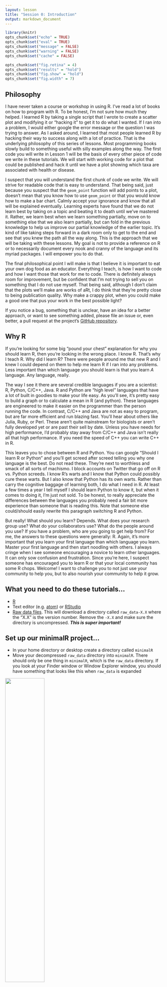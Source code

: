 ```yaml
---
layout: lesson
title: "Session 0: Introduction"
output: markdown_document
---
```


```r
library(knitr)
opts_chunk$set("echo" = TRUE)
opts_chunk$set("eval" = TRUE)
opts_chunk$set("message" = FALSE)
opts_chunk$set("warning" = FALSE)
opts_chunk$set("cache" = FALSE)

opts_chunk$set("fig.retina" = 4)
opts_chunk$set("results" = "hold")
opts_chunk$set("fig.show" = "hold")
opts_chunk$set("fig.width" = 7)
```


## Philosophy
I have never taken a course or workshop in using R. I've read a lot of books on how to program with R. To be honest, I'm not sure how much they helped. I learned R by taking a single script that I wrote to create a scatter plot and modifying it or "hacking it" to get it to do what I wanted. If I ran into a problem, I would either google the error message or the question I was trying to answer. As I asked around, I learned that most people learned R by hacking their way to success along with a lot of practice. That is the underlying philosophy of this series of lessons. Most programming books slowly build to something useful with silly examples along the way. The first code you will write in Lesson 1 will be the basis of every other piece of code we write in these tutorials. We will start with working code for a plot that could be published and hack it until we have a plot showing which taxa are associated with health or disease.

I suspect that you will understand the first chunk of code we write. We will strive for readable code that is easy to understand. That being said, just because you suspect that the `geom_point` function will add points to a plot, doesn't mean that you know how to use `geom_point` or that you would know how to make a bar chart. Calmly accept your ignorance and know that all will be explained eventually. Learning experts have found that we do not learn best by taking on a topic and beating it to death until we've mastered it. Rather, we learn best when we learn something partially, move on to something else that we also learn partially, but can fold in the previous knowledge to help us improve our partial knowledge of the earlier topic. It's kind of like taking steps forward in a dark room only to get to the end and see that you knew the path all the way along. This is the approach that we will be taking with these lessons. My goal is not to provide a reference on R or to necessarily document every nook and cranny of the language and its myriad packages. I will empower you to do that.

The final philosophical point I will make is that I believe it is important to eat your own dog food as an educator. Everything I teach, is how I want to code and how I want those that work for me to code. There is definitely always room for improvement, but be confident that I'm not trying to sell you on something that I do not use myself. That being said, although I don't claim that the plots we'll make are works of aRt, I do think that they're pretty close to being publication quality. Why make a crappy plot, when you could make a good one that pus your work in the best possible light?

If you notice a bug, something that is unclear, have an idea for a better approach, or want to see something added, please file an issue or, even better, a pull request at the project's [GitHub repository](https://github.com/riffomonas/minimalR).

## Why R
If you're looking for some big "pound your chest" explanation for why you should learn R, then you're looking in the wrong place. I know R. That's why I teach R. Why did I learn R? There were people around me that new R and I knew I could depend on them to help me learn R if I ran into any problems. Less important than which language you should learn is that you learn *A* language. Any language, really.

The way I see it there are several credible languages if you are a scientist: R, Python, C/C++, Java. R and Python are "high level" languages that have a lot of built in goodies to make your life easy. As you'll see, it's pretty easy to build a graph or to calculate a mean in R (and python). These languages are engineered to make it easier on the programmer than the person running the code. In contrast, C/C++ and Java are not as easy to program, but are far more efficient and run blazing fast. You'll hear about others like Julia, Ruby, or Perl. These aren't quite mainstream for biologists or aren't fully developed yet or are past their sell by date. Unless you have needs for high performance, I'd probably stay away from C/C++ and Java isn't really all that high performance. If you need the speed of C++ you can write C++ in R.

This leaves you to chose between R and Python. You can google "Should I learn R or Python" and you'll get screed after screed telling you why one language is the best. Do not read these. They're next to worthless and smack of all sorts of machismo. I block accounts on Twitter that go off on R vs. Python screeds. I know R's warts and I know that Python could possibly cure these warts. But I also know that Python has its own warts. Rather than carry the cognitive baggage of learning both, I do what I need in R. At least a few times a year I tell myself I should learn Python to know it, but when it comes to doing it, I'm just not sold. To be honest, to really appreciate the differences between the languages you probably need a fair bit more experience than someone that is reading this. Note that someone else could/should easily rewrite this paragraph switching R and Python.

But really! What should you learn? Depends. What does your research group use? What do your collaborators use? What do the people around you use? If you have a problem, who are you going to get help from? For me, the answers to these questions were generally: R. Again, it's more important that you learn your first language than which language you learn. Master your first language and then start noodling with others. I always cringe when I see someone encouraging a novice to learn other languages. It can only sow confusion and frustration. Since you're here, I suspect someone has encouraged you to learn R or that your local community has some R chops. Welcome! I want to challenge you to not just use your community to help you, but to also nourish your community to help it grow.


## What you need to do these tutorials...
* [R](https://cloud.r-project.org/)
* Text editor (e.g. [atom]()) or [RStudio](https://www.rstudio.com/products/rstudio/download/#download)
* [Raw data files](https://github.com/riffomonas/raw_data/archive/0.1.zip). This will download a directory called `raw_data-X.X` where the "X.X" is the version number. Remove the `-X.X` and make sure the directory is uncompressed. ***This is super important!***


## Set up our minimalR project...
* In your home directory or desktop create a directory called `minimalR`
* Move your decompressed `raw_data` directory into `minimalR`. There should only be one thing in `minimalR`, which is the `raw_data` directory. If you look at your Finder window or Window Explorer window, you should have something that looks like this when `raw_data` is expanded

<img src="assets/images/folder_setup.png" width="50%">

* To make life easier, you should start with RStudio. Open `RStudio` and do "File->New Project->Existing Directory".

<img src="assets/images/file_menu.png" width="50%">

* Once you're in the "Create Project" dialog click on the "Existing Directory" link.

<img src="assets/images/new_project.png" width="50%">


* Use the "Browse" button to find `minimalR`. Once you're there (you should only see `raw_data` in the directory), select open.

<img src="assets/images/browse_to_project.png" width="50%">

* My copy of `minimalR` is on the desktop and it lists my "Project working directory" as `~/Desktop/minimalR`. Click "Create Project"

<img src="assets/images/create_project.png" width="50%">

* In the lower right corner of the RStudio program window you will see that the "Files" tab is selected. In the panel it will have a file called `minimalR.Rproj` and a directory called `raw_data`.

<img src="assets/images/files_panel.png" width="50%">

* Quit RStudio
* Use your finder to navigate to your `minimalR` directory
* Double click on `minimalR.Rproj`. This is probably the quickest way to have RStudio open up in your desired working directory.

<img src="assets/images/start_w_project.png" width="50%">


## Customizing RStudio
* There are many ways to customize RStudio. You can find the options by going to the Preferences window. If you are using windows you can get to the Preferences window by going Tools->Global Options. Here is a screenshot of how to do it for Mac OS X.

<img src="assets/images/launch_preferences.png" width="50%">

* In the first tab, "General" the following items **should never be checked**.

<img src="assets/images/general_preferences_tab.png" width="50%">

* You likely don't need any of these to be checked except to be notified of RStudio:
	- Restore .RData into workspace at startup
	- Save workspace to .RData on exit (toggle should say "Never")
	- Always save history
* Click "Apply"
* Click "OK"


## Oversized calculator
On the left side there is a tab for console. This is where we will be entering most of our commands. Go ahead and type `2+2` at the `>` prompt

```r
2+2
```

Now type the following at the prompt (feel free to use your own name)

```r
my_name <- "Pat Schloss"
```

Now look in the upper right panel. In the "Environment" tab you'll see that there's a new variable - `my_name` and the value you just assigned it. We'll talk more about variables later, but for now, know that you can see the variables you've defined in this pane.

<img src="assets/images/environment_tab.png" width="50%">

Go ahead and click on the "History" tab. There you'll see the last two commands we've entered.

<img src="assets/images/history_tab.png" width="50%">


## Working through tutorials
As you go through the tutorials you should be saving your code in a text file. Note that a Microsoft Word docx file is not a text file! We want a simple file that only contains text, no formatting. Go "File->New File->Rscript". This will open a file called "Untitled1" in the upper left panel and it will push the "Console" panel down along the left side.

<img src="assets/images/new_r_script.png" width="50%">

Save "Untitled1" as `lesson_00.R` in your `minimalR` directory with the `Rproj` file. You should now see `lesson_00.R` listed in the "Files" tab in the lower right corner. Go ahead and enter `2+2` in `lesson_00.R`.

<img src="assets/images/new_r_script_code.png" width="50%">

One of the nice features of RStudio is that you can put your cursor on the line or highlight the lines you want to run in `lesson_00.R` and then press the "Run" button and it will copy, paste, and run the line(s) in the "Console" window.

<img src="assets/images/new_r_script_executed.png" width="50%">

Alternatively, you can check the "Source on Save" button and every time you save the file, it will run the code in that file. Keep in mind that it will run every command so if you have some non-R code in the file, it will likely gag and complain. I would suggest you create a separate `lesson_XX.R` file for each lesson that we do as we work through the lessons.


## Installing packages

We will use several R packages throughout the lessons. The first that we'll use is called `tidyverse`. We'll be talking a lot about this package as we go along. But for now, we need to install this package. In the lower right panel of RStudio, select the "Package" tab. You'll get something that looks like this:

<img src="assets/images/package_tab.png" width="50%">

In the search window, type in "tidyverse" (without the quotes). If it isn't already installed, you won't see it. If it is installed, it will be listed. The package isn't installed on my computer.

<img src="assets/images/tidyverse_search_v1.png" width="50%">

If it isn't installed on your computer either, go ahead and click the Install button and type "tidyverse" into the "Packages" window:

<img src="assets/images/tidyverse_install_window.png" width="50%">

Once you press the "Install" button, the dialog will close and RStudio will install the package. You'll notice a couple things have happened. In the Packages tab in the lower right panel, you now see the "tidyverse" package is there. You'll also notice that in the lower left corner that R ran the command `install.packages("tidyverse")`.

<img src="assets/images/install_packages_tidyverse.png" width="50%">

Finally, to make all of the tidyverse goodness available as we go through the tutorials, you can either click the small square next to "tidyverse" in the "Packages" tab or you can run `library(tidyverse)` in the console tab in the lower left panel of RStudio.

<img src="assets/images/library_tidyverse.png" width="50%">


## My setup
If you run `sessionInfo` at the console, you will see the version of R and the packages you have installed and attached (more about what this all means later). Here's what mine looks like.

```r
library(tidyverse)
```

```r
sessionInfo()
```
